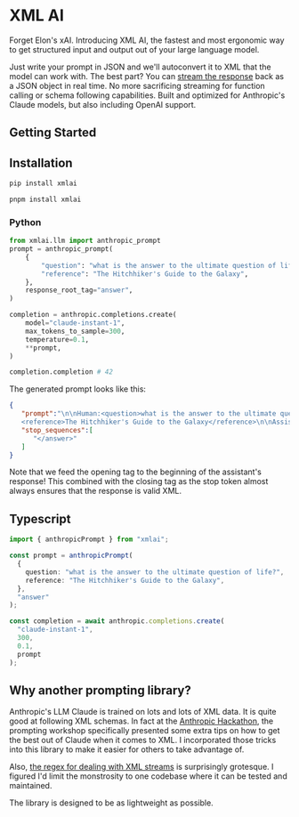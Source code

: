 # XML AI

Forget Elon's xAI. Introducing XML AI, the fastest and most ergonomic way to get structured input and output out of your large language model.

Just write your prompt in JSON and we'll autoconvert it to XML that the model can work with. The best part? You can [stream the response](/streaming) back as a JSON object in real time. No more sacrificing streaming for function calling or schema following capabilities. Built and optimized for Anthropic's Claude models, but also including OpenAI support.

## Getting Started

## Installation

```bash
pip install xmlai
```

```bash
pnpm install xmlai
```


### Python

```python
from xmlai.llm import anthropic_prompt
prompt = anthropic_prompt(
    {
        "question": "what is the answer to the ultimate question of life?",
        "reference": "The Hitchhiker's Guide to the Galaxy",
    },
    response_root_tag="answer",
)

completion = anthropic.completions.create(
    model="claude-instant-1",
    max_tokens_to_sample=300,
    temperature=0.1,
    **prompt,
)

completion.completion # 42
```

The generated prompt looks like this:
```json
{
   "prompt":"\n\nHuman:<question>what is the answer to the ultimate question of life?</question>
   <reference>The Hitchhiker's Guide to the Galaxy</reference>\n\nAssistant:<answer>",
   "stop_sequences":[
      "</answer>"
   ]
}
```

Note that we feed the opening tag to the beginning of the assistant's response! This combined with the closing tag as the stop token almost always ensures that the response is valid XML.

## Typescript

```typescript
import { anthropicPrompt } from "xmlai";

const prompt = anthropicPrompt(
  {
    question: "what is the answer to the ultimate question of life?",
    reference: "The Hitchhiker's Guide to the Galaxy",
  },
  "answer"
);

const completion = await anthropic.completions.create(
  "claude-instant-1",
  300,
  0.1,
  prompt
);
```


## Why another prompting library?
Anthropic's LLM Claude is trained on lots and lots of XML data. It is quite good at following XML schemas. In fact at the [Anthropic Hackathon](https://twitter.com/sauhaarda/status/1685892051043508224?s=20), the prompting workshop specifically presented some extra tips on how to get the best out of Claude when it comes to XML. I incorporated those tricks into this library to make it easier for others to take advantage of.

Also, [the regex for dealing with XML streams](https://github.com/sauhaardac/xmlai/blob/9a558d855e6b4e64f933599a249a0864c41eb273/python/src/xmlai/__init__.py#L17C41-L17C41) is surprisingly grotesque. I figured I'd limit the monstrosity to one codebase where it can be tested and maintained.

The library is designed to be as lightweight as possible.
